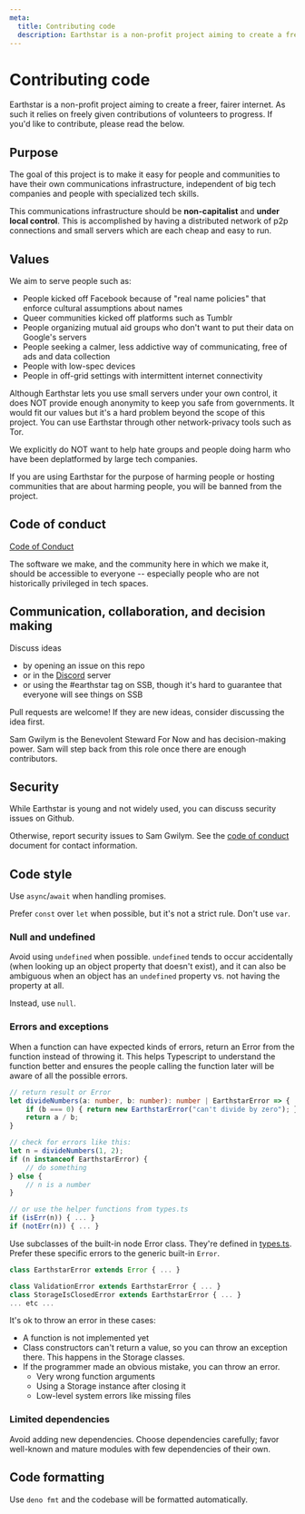 ```yaml
---
meta:
  title: Contributing code
  description: Earthstar is a non-profit project aiming to create a freer, fairer internet. As such it relies on freely given contributions of volunteers to progress.
---
```


# Contributing code

Earthstar is a non-profit project aiming to create a freer, fairer internet. As such it relies on freely given contributions of volunteers to progress. If you'd like to contribute, please read the below.

## Purpose

The goal of this project is to make it easy for people and communities to have their own communications infrastructure, independent of big tech companies and people with specialized tech skills.

This communications infrastructure should be **non-capitalist** and **under local control**. This is accomplished by having a distributed network of p2p connections and small servers which are each cheap and easy to run.

## Values

We aim to serve people such as:

- People kicked off Facebook because of "real name policies" that enforce cultural assumptions about names
- Queer communities kicked off platforms such as Tumblr
- People organizing mutual aid groups who don't want to put their data on Google's servers
- People seeking a calmer, less addictive way of communicating, free of ads and data collection
- People with low-spec devices
- People in off-grid settings with intermittent internet connectivity

Although Earthstar lets you use small servers under your own control, it does NOT provide enough anonymity to keep you safe from governments. It would fit our values but it's a hard problem beyond the scope of this project. You can use Earthstar through other network-privacy tools such as Tor.

We explicitly do NOT want to help hate groups and people doing harm who have been deplatformed by large tech companies.

If you are using Earthstar for the purpose of harming people or hosting communities that are about harming people, you will be banned from the project.

## Code of conduct

[Code of Conduct](/support/code-of-conduct)

The software we make, and the community here in which we make it, should be accessible to everyone -- especially people who are not historically privileged in tech spaces.

## Communication, collaboration, and decision making

Discuss ideas

- by opening an issue on this repo
- or in the [Discord](https://discord.gg/EFJnuyKbTv) server
- or using the #earthstar tag on SSB, though it's hard to guarantee that everyone will see things on SSB

Pull requests are welcome! If they are new ideas, consider discussing the idea first.

Sam Gwilym is the Benevolent Steward For Now and has decision-making power. Sam will step back from this role once there are enough contributors.

## Security

While Earthstar is young and not widely used, you can discuss security issues on Github.

Otherwise, report security issues to Sam Gwilym. See the [code of conduct](CODE_OF_CONDUCT.md) document for contact information.

## Code style

Use `async`/`await` when handling promises.

Prefer `const` over `let` when possible, but it's not a strict rule. Don't use `var`.

### Null and undefined

Avoid using `undefined` when possible. `undefined` tends to occur accidentally (when looking up an object property that doesn't exist), and it can also be ambiguous when an object has an `undefined` property vs. not having the property at all.

Instead, use `null`.

### Errors and exceptions

When a function can have expected kinds of errors, return an Error from the function instead of throwing it. This helps Typescript to understand the function better and ensures the people calling the function later will be aware of all the possible errors.

```typescript
// return result or Error
let divideNumbers(a: number, b: number): number | EarthstarError => {
    if (b === 0) { return new EarthstarError("can't divide by zero"); }
    return a / b;
}

// check for errors like this:
let n = divideNumbers(1, 2);
if (n instanceof EarthstarError) {
    // do something
} else {
    // n is a number
}

// or use the helper functions from types.ts
if (isErr(n)) { ... }
if (notErr(n)) { ... }
```

Use subclasses of the built-in node Error class. They're defined in [types.ts](src/util/types.ts). Prefer these specific errors to the generic built-in `Error`.

```typescript
class EarthstarError extends Error { ... }

class ValidationError extends EarthstarError { ... }
class StorageIsClosedError extends EarthstarError { ... }
... etc ...
```

It's ok to throw an error in these cases:

- A function is not implemented yet
- Class constructors can't return a value, so you can throw an exception there. This happens in the Storage classes.
- If the programmer made an obvious mistake, you can throw an error.
  - Very wrong function arguments
  - Using a Storage instance after closing it
  - Low-level system errors like missing files

### Limited dependencies

Avoid adding new dependencies. Choose dependencies carefully; favor well-known and mature modules with few dependencies of their own.

## Code formatting

Use `deno fmt` and the codebase will be formatted automatically.